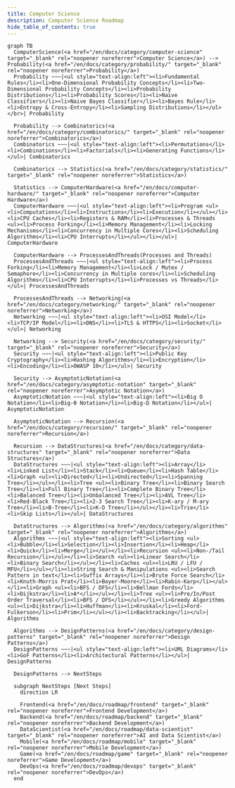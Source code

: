 ```yaml
---
title: Computer Science
description: Computer Science Roadmap
hide_table_of_contents: true
---
```


```mermaid
graph TB
  ComputerScience(<a href="/en/docs/category/computer-science" target="_blank" rel="noopener noreferrer">Computer Science</a>) --> Probability(<a href="/en/docs/category/probability/" target="_blank" rel="noopener noreferrer">Probability</a>)
  Probability ~~~|<ul style="text-align:left"><li>Fundamental Rules</li><li>One-Dimensional Probability Concepts</li><li>Two-Dimensional Probability Concepts</li><li>Probability Distributions</li><li>Probability Scores</li><li>Naive Classifiers</li><li>Naive Bayes Classifier</li><li>Bayes Rule</li><li>Entropy & Cross-Entropy</li><li>Sampling Distributions</li></ul></br>| Probability

  Probability --> Combinatorics(<a href="/en/docs/category/combinatorics/" target="_blank" rel="noopener noreferrer">Combinatorics</a>)
  Combinatorics ~~~|<ul style="text-align:left"><li>Permutations</li><li>Combinations</li><li>Factorials</li><li>Generating Functions</li></ul>| Combinatorics

  Combinatorics --> Statistics(<a href="/en/docs/category/statistics/" target="_blank" rel="noopener noreferrer">Statistics</a>)

  Statistics --> ComputerHardware(<a href="/en/docs/computer-hardware/" target="_blank" rel="noopener noreferrer">Computer Hardware</a>)
  ComputerHardware ~~~|<ul style="text-align:left"><li>Program <ul><li>Computations</li><li>Instructions</li><li>Execution</li></ul></li><li>CPU Caches</li><li>Registers & RAM</li><li>Processes & Threads <ul><li>Process Forking</li><li>Memory Management</li><li>Locking Mechanisms</li><li>Concurrency in Multiple Cores</li><li>Scheduling Algorithms</li><li>CPU Interrupts</li></ul></li></ul>| ComputerHardware

  ComputerHardware --> ProcessesAndThreads(Processes and Threads)
  ProcessesAndThreads ~~~|<ul style="text-align:left"><li>Process Forking</li><li>Memory Management</li><li>Lock / Mutex / Semaphore</li><li>Concurrency in Multiple cores</li><li>Scheduling Algorithms</li><li>CPU Interrupts</li><li>Processes vs Threads</li></ul>| ProcessesAndThreads

  ProcessesAndThreads --> Networking(<a href="/en/docs/category/networking/" target="_blank" rel="noopener noreferrer">Networking</a>)
  Networking ~~~|<ul style="text-align:left"><li>OSI Model</li><li>TCP/IP Model</li><li>DNS</li><li>TLS & HTTPS</li><li>Socket</li></ul>| Networking

  Networking --> Security(<a href="/en/docs/category/security/" target="_blank" rel="noopener noreferrer">Security</a>)
  Security ~~~|<ul style="text-align:left"><li>Public Key Cryptography</li><li>Hashing Algorithms</li><li>Encryption</li><li>Encoding</li><li>OWASP 10</li></ul>| Security

  Security --> AsymptoticNotation(<a href="/en/docs/category/asymptotic-notation" target="_blank" rel="noopener noreferrer">Asymptotic Notation</a>)
  AsymptoticNotation ~~~|<ul style="text-align:left"><li>Big O Notation</li><li>Big-θ Notation</li><li>Big-Ω Notation</li></ul>| AsymptoticNotation

  AsymptoticNotation --> Recursion(<a href="/en/docs/category/recursion/" target="_blank" rel="noopener noreferrer">Recursion</a>)

  Recursion --> DataStructures(<a href="/en/docs/category/data-structures" target="_blank" rel="noopener noreferrer">Data Structures</a>)
  DataStructures ~~~|<ul style="text-align:left"><li>Array</li><li>Linked List</li><li>Stack</li><li>Queue</li><li>Hash Table</li><li>Graph <ul><li>Directed</li><li>Undirected</li><li>Spanning Tree</li></ul></li><li>Tree <ul><li>Binary Tree</li><li>Binary Search Tree</li><li>Full Binary Tree</li><li>Complete Binary Tree</li><li>Balanced Tree</li><li>Unbalanced Tree</li><li>AVL Tree</li><li>Red-Black Tree</li><li>2-3 Search Tree</li><li>K-ary / M-ary Tree</li><li>B-Tree</li><li>K-D Tree</li></ul></li><li>Trie</li><li>Skip Lists</li></ul>| DataStructures

  DataStructures --> Algorithms(<a href="/en/docs/category/algorithms" target="_blank" rel="noopener noreferrer">Algorithms</a>)
  Algorithms ~~~|<ul style="text-align:left"><li>Sorting <ul><li>Bubble</li><li>Selection</li><li>Insertion</li><li>Heap</li><li>Quick</li><li>Merge</li></ul></li><li>Recursion <ul><li>Non-/Tail Recursion</li></ul></li><li>Search <ul><li>Linear Search</li><li>Binary Search</li></ul></li><li>Caches <ul><li>LRU / LFU / MFU</li></ul></li><li>String Search & Manipulations <ul><li>Search Pattern in text</li><li>Suffix Arrays</li><li>Brute Force Search</li><li>Knuth-Morris Prat</li><li>Boyer-Moore</li><li>Rabin-Karp</li></ul></li><li>Graph <ul><li>BFS / DFS</li><li>Bellman Fords</li><li>Dijkstra</li><li>A*</li></ul></li><li>Tree <ul><li>Pre/In/Post Order Traversal</li><li>BFS / DFS</li></ul></li><li>Greedy Algorithms <ul><li>Dijkstra</li><li>Huffman</li><li>Kruskal</li><li>Ford-Fulkerson</li><li>Prim</li></ul></li><li>Backtracking</li></ul>| Algorithms

  Algorithms --> DesignPatterns(<a href="/en/docs/category/design-patterns" target="_blank" rel="noopener noreferrer">Design Patterns</a>)
  DesignPatterns ~~~|<ul style="text-align:left"><li>UML Diagrams</li><li>GoF Patterns</li><li>Architectural Patterns</li></ul>| DesignPatterns

  DesignPatterns --> NextSteps

  subgraph NextSteps [Next Steps]
    direction LR

    Frontend(<a href="/en/docs/roadmap/frontend" target="_blank" rel="noopener noreferrer">Frontend Development</a>)
    Backend(<a href="/en/docs/roadmap/backend" target="_blank" rel="noopener noreferrer">Backend Development</a>)
    DataScientist(<a href="/en/docs/roadmap/data-scientist" target="_blank" rel="noopener noreferrer">AI and Data Scientist</a>)
    Mobile(<a href="/en/docs/roadmap/mobile" target="_blank" rel="noopener noreferrer">Mobile Development</a>)
    Game(<a href="/en/docs/roadmap/game" target="_blank" rel="noopener noreferrer">Game Development</a>)
    DevOps(<a href="/en/docs/roadmap/devops" target="_blank" rel="noopener noreferrer">DevOps</a>)
  end
```
